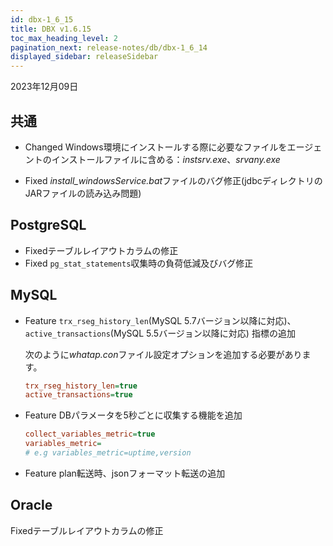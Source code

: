 ```yaml
---
id: dbx-1_6_15
title: DBX v1.6.15
toc_max_heading_level: 2
pagination_next: release-notes/db/dbx-1_6_14
displayed_sidebar: releaseSidebar
---
```


2023年12月09日

## 共通

- <Status>Changed</Status> Windows環境にインストールする際に必要なファイルをエージェントのインストールファイルに含める：<em>instsrv.exe</em>、<em>srvany.exe</em>

- <Status>Fixed</Status> <em>install_windowsService.bat</em>ファイルのバグ修正(jdbcディレクトリのJARファイルの読み込み問題)

## PostgreSQL

- <Status>Fixed</Status>テーブルレイアウトカラムの修正
- <Status>Fixed</Status> <code>pg_stat_statements</code>収集時の負荷低減及びバグ修正

## MySQL

- <Status>Feature</Status> <code>trx_rseg_history_len</code>(MySQL 5.7バージョン以降に対応)、 <code>active_transactions</code>(MySQL 5.5バージョン以降に対応) 指標の追加

  次のように*whatap.con*ファイル設定オプションを追加する必要があります。

  ```ini title="whatap.conf"
  trx_rseg_history_len=true
  active_transactions=true
  ```

- <Status>Feature</Status> DBパラメータを5秒ごとに収集する機能を追加

  ```ini title="whatap.conf"
  collect_variables_metric=true
  variables_metric=
  # e.g variables_metric=uptime,version
  ```

- <Status>Feature</Status> plan転送時、jsonフォーマット転送の追加

## Oracle

<Status>Fixed</Status>テーブルレイアウトカラムの修正
